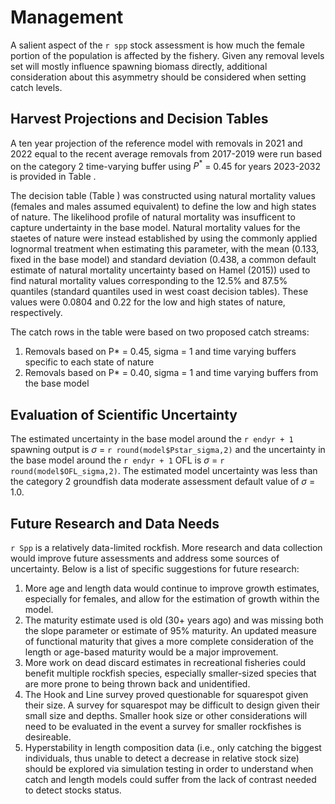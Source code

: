 # Management 

A salient aspect of the `r spp` stock assessment is how much the female portion of the population is affected by the fishery. Given any removal levels set will mostly influence spawning biomass directly, additional consideration about this asymmetry should be considered when setting catch levels.

## Harvest Projections and Decision Tables

A ten year projection of the reference model with removals in 2021 and 2022 equal to the recent average removals from 2017-2019 were run based on the category 2 time-varying buffer using $P^*$ = 0.45 for years 2023-2032 is provided in Table \ref{tab:project}.

The decision table (Table \ref{tab:dec-tab}) was constructed using natural mortality values (females and males assumed equivalent) to define the low and high states of nature. The likelihood profile of natural mortality was insufficent to capture undertainty in the base model. Natural mortality values for the staetes of nature were instead established by using the commonly applied lognormal treatment when estimating this parameter, with the mean (0.133, fixed in the base model) and standard deviation (0.438, a common default estimate of natural mortality uncertainty based on Hamel (2015)) used to find natural mortality values corresponding to the 12.5% and 87.5% quantiles (standard quantiles used in west coast decision tables). These values were 0.0804 and 0.22 for the low and high states of nature, respectively.

The catch rows in the table were based on two proposed catch streams:
  
  1. Removals based on P* = 0.45, sigma = 1 and time varying buffers specific to each state of nature 
  2. Removals based on P* = 0.40, sigma = 1 and time varying buffers from the base model

## Evaluation of Scientific Uncertainty

The estimated uncertainty in the base model around the `r endyr + 1` spawning output is $\sigma$ = `r round(model$Pstar_sigma,2)` and the uncertainty in the base model around the `r endyr + 1` OFL is $\sigma$ = `r round(model$OFL_sigma,2)`. The estimated model uncertainty was less than the category 2 groundfish data moderate assessment default value of  $\sigma$ = 1.0. 

## Future Research and Data Needs

`r Spp` is a relatively data-limited rockfish. More research and data collection would improve future assessments and address some sources of uncertainty. Below is a list of specific suggestions for future research:

1. More age and length data would continue to improve growth estimates, especially for females, and allow for the estimation of growth within the model. 
2. The maturity estimate used is old (30+ years ago) and was missing both the slope parameter or estimate of 95% maturity. An updated measure of functional maturity that gives a more complete consideration of the length or age-based maturity would be a major improvement. 
3. More work on dead discard estimates in recreational fisheries could benefit multiple rockfish species, especially smaller-sized species that are more prone to being thrown back and unidentified. 
4. The Hook and Line survey proved questionable for squarespot given their size. A survey for squarespot may be difficult to design given their small size and depths. Smaller hook size or other considerations will need to be evaluated in the event a survey for smaller rockfishes is desireable.
5. Hyperstability in length composition data (i.e., only catching the biggest individuals, thus unable to detect a decrease in relative stock size) should be explored via simulation testing in order to understand when catch and length models could suffer from the lack of contrast needed to detect stocks status.

